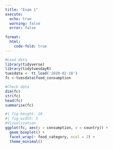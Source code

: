 ```yaml
---
title: "Exam 1"
execute:
  echo: true
  warning: false
  error: false
  
format:
  html:
    code-fold: true
---
```


```r
#Load data
library(tidyverse)
library(tidytuesdayR)
tuesdata <- tt_load('2020-02-18')
fc <-tuesdata$food_consumption
```

```r
#Check data
dim(fc)
str(fc)
head(fc)
summarise(fc)
```

```r
#| fig-height: 10
#| fig-width: 5
#Vizualization
ggplot(fc, aes(y = consumption, x = country)) + 
  geom_boxplot() + 
  facet_wrap(~ food_category, ncol = 2) +
  theme_minimal()
```
